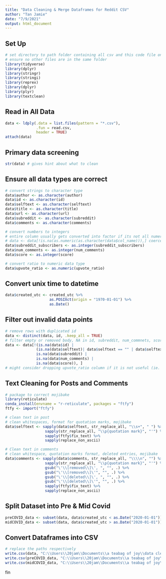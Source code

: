 ```yaml
---
title: "Data Cleaning & Merge Dataframes for Reddit CSV"
author: "Tan Jamie"
date: "7/9/2021"
output: html_document
---
```


## Set Up
```r
# set directory to path folder containing all csv and this code file only
# ensure no other files are in the same folder
library(tidyverse)
library(dplyr)
library(stringr)
library(stringi)
library(reprex)
library(dplyr)
library(plyr)
library(textclean)
```


## Read in All Data
```r
data <- ldply(.data = list.files(pattern = "*.csv"), 
              .fun = read.csv, 
              header = TRUE)
attach(data)
```


## Primary data screening
```r
str(data) # gives hint about what to clean
```


## Ensure all data types are correct
```r
# convert strings to character type
data$author <- as.character(author)
data$id <- as.character(id)
data$selftext <- as.character(selftext)
data$title <- as.character(title)
data$url <- as.character(url)
data$subreddit <- as.character(subreddit)
data$comments <- as.character(comments)

# convert numbers to integers
# entire column usually gets converted into factor if its not all numeric or integer
# data <- data[!is.na(as.numeric(as.character(data$col_name))),] coerced to NA - filter out rows with NA
data$subreddit_subscribers <- as.integer(subreddit_subscribers)
data$num_comments <- as.integer(num_comments)
data$score <- as.integer(score)

# convert ratio to numeric data type
data$upvote_ratio <- as.numeric(upvote_ratio)
```


## Convert unix time to datetime
```r
data$created_utc <- created_utc %>% 
                    as.POSIXct(origin = "1970-01-01") %>% 
                    as.Date()
```


## Filter out invalid data points
```r
# remove rows with duplicated id
data <- distinct(data, id, .keep_all = TRUE)
# filter empty or removed body, NA in id, subreddit, num_commnets, score
data <- data[!(is.na(data$id) | 
              (is.na(data$selftext)| data$selftext == "" | data$selftext == "[removed]" | data$selftext == "[deleted]") | 
              is.na(data$subreddit) | 
              is.na(data$num_comments) | 
              is.na(data$score)), ]
# might consider dropping upvote_ratio column if it is not useful (ie. too many NAs)
```


## Text Cleaning for Posts and Comments
```r
# package to correct mojibake
library(reticulate)
conda_install(envname = "r-reticulate", packages = "ftfy")
ftfy <- import("ftfy")

# clean text in post
# clean whitespaces, format for quotation marks, mojibake
data$selftext <- sapply(data$selftext, str_replace_all, "\\s+", " ") %>%
                  sapply(str_replace_all, "\\p{quotation mark}", "'") %>%
                  sapply(ftfy$fix_text) %>%
                  sapply(replace_non_ascii)

# Clean text in comments 
# clean whitespace, quotation marks format, deleted entries, mojibake
data$comments <- sapply(data$comments, str_replace_all, "\\\\n", "") %>%
                  sapply(str_replace_all, "\\p{quotation mark}", "'") %>%
                  gsub("\'\\[removed\\]\', ", "", .) %>%
                  gsub("\'\\[removed\\]\'", "", .) %>%
                  gsub("\'\\[deleted\\]\', ", "", .) %>%
                  gsub("\'\\[deleted\\]\'", "", .) %>%
                  sapply(ftfy$fix_text) %>%
                  sapply(replace_non_ascii)
```


## Split Dataset into Pre & Mid Covid
```r
preCOVID_data <- subset(data, data$created_utc < as.Date("2020-01-01"))
midCOVID_data <- subset(data, data$created_utc > as.Date("2020-01-01"))
```


## Convert Dataframes into CSV
```r
# replace the paths respectively
write.csv(data, "C:\\Users\\20jam\\Documents\\a teabag of joy\\data cleaning\\full_data.csv")
write.csv(preCOVID_data, "C:\\Users\\20jam\\Documents\\a teabag of joy\\data cleaning\\preCOVID_data.csv")
write.csv(midCOVID_data, "C:\\Users\\20jam\\Documents\\a teabag of joy\\data cleaning\\midCOVID_data.csv")
```


fin